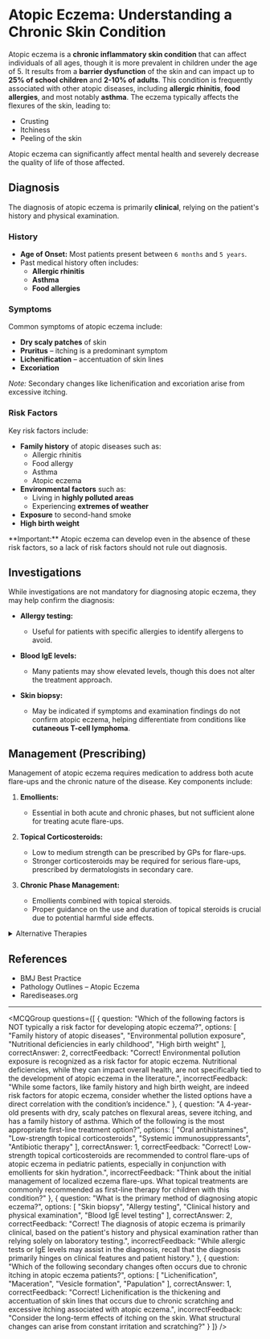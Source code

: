 
# Atopic Eczema: Understanding a Chronic Skin Condition

Atopic eczema is a **chronic inflammatory skin condition** that can affect individuals of all ages, though it is more prevalent in children under the age of 5. It results from a **barrier dysfunction** of the skin and can impact up to **25% of school children** and **2-10% of adults**. This condition is frequently associated with other atopic diseases, including **allergic rhinitis**, **food allergies**, and most notably **asthma**. The eczema typically affects the flexures of the skin, leading to:

- Crusting
- Itchiness
- Peeling of the skin

Atopic eczema can significantly affect mental health and severely decrease the quality of life of those affected.

## Diagnosis

The diagnosis of atopic eczema is primarily **clinical**, relying on the patient's history and physical examination.

### History

- **Age of Onset:** Most patients present between `6 months` and `5 years`.
- Past medical history often includes:
  - **Allergic rhinitis**
  - **Asthma**
  - **Food allergies**

### Symptoms

Common symptoms of atopic eczema include:

- **Dry scaly patches** of skin 
- **Pruritus** – itching is a predominant symptom
- **Lichenification** – accentuation of skin lines
- **Excoriation**

*Note:* Secondary changes like lichenification and excoriation arise from excessive itching.

### Risk Factors

Key risk factors include:

- **Family history** of atopic diseases such as:
  - Allergic rhinitis
  - Food allergy
  - Asthma
  - Atopic eczema
- **Environmental factors** such as:
  - Living in **highly polluted areas**
  - Experiencing **extremes of weather**
- **Exposure** to second-hand smoke
- **High birth weight**

<Callout emoji="⚠️">
**Important:** Atopic eczema can develop even in the absence of these risk factors, so a lack of risk factors should not rule out diagnosis.
</Callout>

## Investigations

While investigations are not mandatory for diagnosing atopic eczema, they may help confirm the diagnosis:

- **Allergy testing:**
  - Useful for patients with specific allergies to identify allergens to avoid.
  
- **Blood IgE levels:**
  - Many patients may show elevated levels, though this does not alter the treatment approach.
  
- **Skin biopsy:**
  - May be indicated if symptoms and examination findings do not confirm atopic eczema, helping differentiate from conditions like **cutaneous T-cell lymphoma**.

## Management (Prescribing)

Management of atopic eczema requires medication to address both acute flare-ups and the chronic nature of the disease. Key components include:

1. **Emollients:**
   - Essential in both acute and chronic phases, but not sufficient alone for treating acute flare-ups.

2. **Topical Corticosteroids:**
   - Low to medium strength can be prescribed by GPs for flare-ups.
   - Stronger corticosteroids may be required for serious flare-ups, prescribed by dermatologists in secondary care.

3. **Chronic Phase Management:**
   - Emollients combined with topical steroids.
   - Proper guidance on the use and duration of topical steroids is crucial due to potential harmful side effects.

<details>
<summary>Alternative Therapies</summary>

For cases resistant to topical corticosteroids, alternative therapies may include:

- **UV light therapy**
- **Systemic immunosuppressants** such as ciclosporin

These therapies should be prescribed by dermatologists in secondary care.

</details>

## References

- BMJ Best Practice
- Pathology Outlines – Atopic Eczema
- Rarediseases.org

---

<MCQGroup questions={[
  {
    question: "Which of the following factors is NOT typically a risk factor for developing atopic eczema?",
    options: [
      "Family history of atopic diseases",
      "Environmental pollution exposure",
      "Nutritional deficiencies in early childhood",
      "High birth weight"
    ],
    correctAnswer: 2,
    correctFeedback: "Correct! Environmental pollution exposure is recognized as a risk factor for atopic eczema. Nutritional deficiencies, while they can impact overall health, are not specifically tied to the development of atopic eczema in the literature.",
    incorrectFeedback: "While some factors, like family history and high birth weight, are indeed risk factors for atopic eczema, consider whether the listed options have a direct correlation with the condition’s incidence."
  },
  {
    question: "A 4-year-old presents with dry, scaly patches on flexural areas, severe itching, and has a family history of asthma. Which of the following is the most appropriate first-line treatment option?",
    options: [
      "Oral antihistamines",
      "Low-strength topical corticosteroids",
      "Systemic immunosuppressants",
      "Antibiotic therapy"
    ],
    correctAnswer: 1,
    correctFeedback: "Correct! Low-strength topical corticosteroids are recommended to control flare-ups of atopic eczema in pediatric patients, especially in conjunction with emollients for skin hydration.",
    incorrectFeedback: "Think about the initial management of localized eczema flare-ups. What topical treatments are commonly recommended as first-line therapy for children with this condition?"
  },
  {
    question: "What is the primary method of diagnosing atopic eczema?",
    options: [
      "Skin biopsy",
      "Allergy testing",
      "Clinical history and physical examination",
      "Blood IgE level testing"
    ],
    correctAnswer: 2,
    correctFeedback: "Correct! The diagnosis of atopic eczema is primarily clinical, based on the patient's history and physical examination rather than relying solely on laboratory testing.",
    incorrectFeedback: "While allergic tests or IgE levels may assist in the diagnosis, recall that the diagnosis primarily hinges on clinical features and patient history."
  },
  {
    question: "Which of the following secondary changes often occurs due to chronic itching in atopic eczema patients?",
    options: [
      "Lichenification",
      "Maceration",
      "Vesicle formation",
      "Papulation"
    ],
    correctAnswer: 1,
    correctFeedback: "Correct! Lichenification is the thickening and accentuation of skin lines that occurs due to chronic scratching and excessive itching associated with atopic eczema.",
    incorrectFeedback: "Consider the long-term effects of itching on the skin. What structural changes can arise from constant irritation and scratching?"
  }
]} />